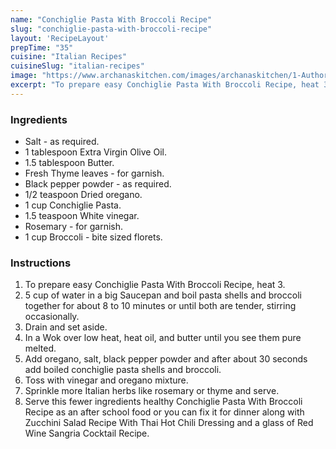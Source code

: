 ---
name: "Conchiglie Pasta With Broccoli Recipe"
slug: "conchiglie-pasta-with-broccoli-recipe"
layout: 'RecipeLayout'
prepTime: "35"
cuisine: "Italian Recipes"
cuisineSlug: "italian-recipes"
image: "https://www.archanaskitchen.com/images/archanaskitchen/1-Author/Roop/Shells_with_Broccoli.jpg"
excerpt: "To prepare easy Conchiglie Pasta With Broccoli Recipe, heat 3"
---

### Ingredients

- Salt - as required.
- 1 tablespoon Extra Virgin Olive Oil.
- 1.5 tablespoon Butter.
- Fresh Thyme leaves - for garnish.
- Black pepper powder - as required.
- 1/2 teaspoon Dried oregano.
- 1 cup Conchiglie Pasta.
- 1.5 teaspoon White vinegar.
- Rosemary - for garnish.
- 1 cup Broccoli - bite sized florets.

### Instructions

1. To prepare easy Conchiglie Pasta With Broccoli Recipe, heat 3.
1. 5 cup of water in a big Saucepan and boil pasta shells and broccoli together for about 8 to 10 minutes or until both are tender, stirring occasionally.
1. Drain and set aside.
1. In a Wok over low heat, heat oil, and butter until you see them pure melted.
1. Add oregano, salt, black pepper powder and after about 30 seconds add boiled conchiglie pasta shells and broccoli.
1. Toss with vinegar and oregano mixture.
1. Sprinkle more Italian herbs like rosemary or thyme and serve.
1. Serve this fewer ingredients healthy Conchiglie Pasta With Broccoli Recipe as an after school food or you can fix it for dinner along with Zucchini Salad Recipe With Thai Hot Chili Dressing and a glass of Red Wine Sangria Cocktail Recipe.
